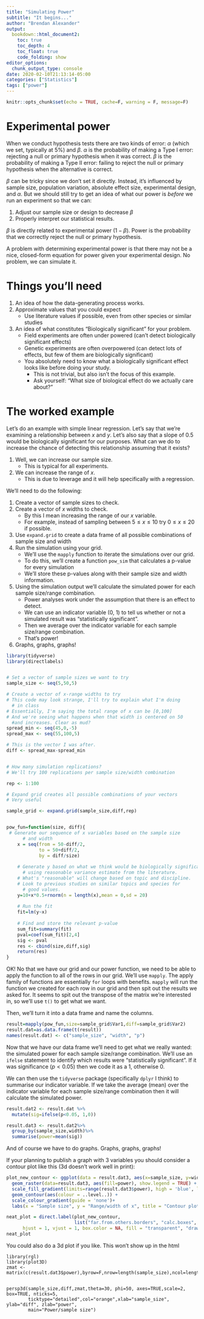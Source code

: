 ```yaml
---
title: "Simulating Power"
subtitle: "It begins..."
author: "Brendan Alexander" 
output: 
  bookdown::html_document2:
    toc: true
    toc_depth: 4
    toc_float: true
    code_folding: show
editor_options: 
  chunk_output_type: console
date: 2020-02-10T21:13:14-05:00
categories: ["Statistics"]
tags: ["power"]
---
```


```r
knitr::opts_chunk$set(echo = TRUE, cache=F, warning = F, message=F)
```


# Experimental power

When we conduct hypothesis tests there are two kinds of error: $\alpha$ (which we set, typically at $5\%$) and $\beta$.
$\alpha$ is the probability of making a Type I error: rejecting a null or primary hypothesis when it was correct.
$\beta$ is the probability of making a Type II error: failing to reject the null or primary hypothesis when the alternative is correct.

$\beta$ can be tricky since we don't set it directly.
Instead, it's influenced by sample size, population variation, absolute effect size, experimental design, and $\alpha$.
But we should still try to get an idea of what our power is *before* we run an experiment so that we can:

1. Adjust our sample size or design to decrease $\beta$
2. Properly interpret our statistical results.

$\beta$ is directly related to experimental power ($1-\beta$).
Power is the probability that we correctly reject the null or primary hypothesis.

A problem with determining experimental power is that there may not be a nice, closed-form equation for power given your experimental design.
No problem, we can simulate it.

# Things you'll need

1. An idea of how the data-generating process works.
1. Approximate values that you could expect
    - Use literature values if possible, even from other species or similar studies
1. An idea of what constitutes "Biologically significant" for your problem.
    - Field experiments are often under powered (can't detect biologically significant effects)
    - Genetic experiments are often overpowered (can detect lots of effects, but few of them are biologically significant)
    - You absolutely need to know what a biologically significant effect looks like before doing your study.
        - This is not trivial, but also isn't the focus of this example.
        - Ask yourself: "What size of biological effect do we actually care about?"

# The worked example

Let's do an example with simple linear regression.
Let's say that we're examining a relationship between $x$ and $y$.
Let's also say that a slope of 0.5 would be biologically significant for our purposes.
What can we do to increase the chance of detecting this relationship assuming that it exists?

1. Well, we can increase our sample size.
    - This is typical for all experiments.
2. We can increase the range of $x$.
    - This is due to leverage and it will help specifically with a regression.


We'll need to do the following:

1. Create a vector of sample sizes to check.
2. Create a vector of $x$ widths to check.  
    - By this I mean increasing the range of our $x$ variable.
    - For example, instead of sampling between $5 \leq x \leq10$ try $0 \leq x \leq 20$ if possible.
3. Use `expand.grid` to create a data frame of all possible combinations of sample size and width
4. Run the simulation using your grid.
    - We'll use the `mapply` function to iterate the simulations over our grid.
    - To do this, we'll create a function `pow_sim` that calculates a p-value for every simulation
    - We'll store these p-values along with their sample size and width information.
5. Using the simulation output we'll calculate the simulated power for each sample size/range combination.
    - Power analyses work under the assumption that there is an effect to detect.
    - We can use an indicator variable (0, 1) to tell us whether or not a simulated result was "statistically significant".
    - Then we average over the indicator variable for each sample size/range combination.
    - That's power!

6. Graphs, graphs, graphs!

```r
library(tidyverse)
library(directlabels)


# Set a vector of sample sizes we want to try
sample_size <- seq(5,50,5)

# Create a vector of x-range widths to try
# This code may look strange, I'll try to explain what I'm doing
  # in class
# Essentially, I'm saying the total range of x can be [0,100]
# And we're seeing what happens when that width is centered on 50
  #and increases. Clear as mud?
spread_min <- seq(45,0,-5)
spread_max <- seq(55,100,5)

# This is the vector I was after.
diff <- spread_max-spread_min


# How many simulation replications?
# We'll try 100 replications per sample size/width combination

rep <- 1:100

# Expand grid creates all possible combinations of your vectors
# Very useful

sample_grid <- expand.grid(sample_size,diff,rep)


pow_fun=function(size, diff){
 # Generate our sequence of x variables based on the sample size
      # and width
    x = seq(from = 50-diff/2,
            to = 50+diff/2, 
            by = diff/size)
    
    # Generate y based on what we think would be biologically significant
      # using reasonable variance estimate from the literature.
    # What's "reasonable" will change based on topic and discipline.
    # Look to previous studies on similar topics and species for 
      # good values.
    y=10+x*0.5+rnorm(n = length(x),mean = 0,sd = 20)
    
    # Run the fit
    fit=lm(y~x)
    
    # Find and store the relevant p-value
    sum_fit=summary(fit)
    pval=coef(sum_fit)[2,4]
    sig <- pval
    res <- cbind(size,diff,sig)
    return(res)
}
```

OK!
No that we have our grid and our power function, we need to be able to apply the function to all of the rows in our grid.
We'll use `mapply`.
The apply family of functions are essentially `for` loops with benefits.
`mapply` will run the function we created for each row in our grid and then spit out the results we asked for.
It seems to spit out the transpose of the matrix we're interested in, so we'll use `t()` to get what we want.

Then, we'll turn it into a data frame and name the columns.

```r
result=mapply(pow_fun,size=sample_grid$Var1,diff=sample_grid$Var2)
result.dat=as.data.frame(t(result))
names(result.dat) <- c("sample_size", "width", "p")
```

Now that we have our data frame we'll need to get what we really wanted: the simulated power for each sample size/range combination.
We'll use an `ifelse` statement to identify which results were "statistically significant".
If it was significance ($p<0.05$) then we code it as a $1$, otherwise $0$.

We can then use the `tidyverse` package (specifically `dplyr` I think) to summarise our indicator variable.
If we take the average (mean) over the indicator variable for each sample size/range combination then it will calculate the simulated power.


```r
result.dat2 <- result.dat %>%
  mutate(sig=ifelse(p<0.05, 1,0))

result.dat3 <- result.dat2%>%
  group_by(sample_size,width)%>%
  summarise(power=mean(sig))  
```

And of course we have to do graphs.
Graphs, graphs, graphs!

If your planning to publish a graph with 3 variables you should consider a contour plot like this (3d doesn't work well in print):


```r
plot_new_contour <- ggplot(data = result.dat3, aes(x=sample_size, y=width, z=power)) + 
  geom_raster(data=result.dat3, aes(fill=power), show.legend = TRUE) +
  scale_fill_gradient(limits=range(result.dat3$power), high = 'blue', low = 'yellow') + 
  geom_contour(aes(colour = ..level..)) +
  scale_colour_gradient(guide = 'none')+
  labs(x = "Sample size", y = "Range/width of x", title = "Contour plot from a simple linear regression power simulation. Power was simulated for different sample sizes and ranges of x.") + theme(title =element_text(size=6, face='bold'), axis.title=element_text(size=12))

neat_plot = direct.label(plot_new_contour, 
                         list("far.from.others.borders", "calc.boxes", "enlarge.box", 
      hjust = 1, vjust = 1, box.color = NA, fill = "transparent", "draw.rects"))
neat_plot
```

You could also do a 3d plot if you like.
This won't show up in the html


```
library(rgl)
library(plot3D)
zmat <-  matrix(c(result.dat3$power),byrow=F,nrow=length(sample_size),ncol=length(diff))


persp3d(sample_size,diff,zmat,theta=30, phi=50, axes=TRUE,scale=2, box=TRUE, nticks=5,
        ticktype="detailed",col="orange",xlab="sample_size", ylab="diff", zlab="power",
        main="Power/sample size")
```

